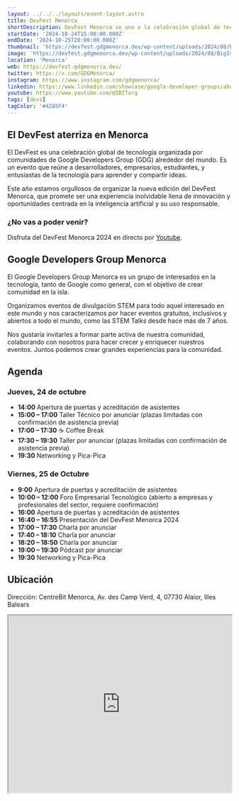 ```yaml
---
layout: ../../../layouts/event-layout.astro
title: DevFest Menorca
shortDescription: DevFest Menorca se une a la celebración global de tecnología organizada por comunidades de Google Developers Group (GDG) alrededor del mundo. En este evento se reúne a desarrolladores, empresarios, estudiantes, y entusiastas de la tecnología para aprender y compartir ideas. El Centre Bit será huésped de una cita mundial para los interesados en la tecnología y en la inteligencia artificial.
startDate: '2024-10-24T15:00:00.000Z'
endDate: '2024-10-25T20:00:00.000Z'
thumbnail: 'https://devfest.gdgmenorca.dev/wp-content/uploads/2024/08/BigImageDevFest-2.png'
image: 'https://devfest.gdgmenorca.dev/wp-content/uploads/2024/08/BigImageDevFest-2.png'
location: 'Menorca'
web: https://devfest.gdgmenorca.dev/
twitter: https://x.com/GDGMenorca/
instagram: https://www.instagram.com/gdgmenorca/
linkedin: https://www.linkedin.com/showcase/google-developer-groups/about/
youtube: https://www.youtube.com/@IBITorg
tags: [devs]
tagColor: '#4285F4'
---
```


## El DevFest aterriza en Menorca

El DevFest es una celebración global de tecnología organizada por comunidades de Google Developers Group (GDG) alrededor del mundo. Es un evento que reúne a desarrolladores, empresarios, estudiantes, y entusiastas de la tecnología para aprender y compartir ideas.

Este año estamos orgullosos de organizar la nueva edición del DevFest Menorca, que promete ser una experiencia inolvidable llena de innovación y oportunidades centrada en la inteligencia artificial y su uso responsable.

### ¿No vas a poder venir?

Disfruta del DevFest Menorca 2024 en directo por [Youtube](https://www.youtube.com/@IBITorg).

## Google Developers Group Menorca

El Google Developers Group Menorca es un grupo de interesados en la tecnología, tanto de Google como general, con el objetivo de crear comunidad en la isla.

Organizamos eventos de divulgación STEM para todo aquel interesado en este mundo y nos caracterizamos por hacer eventos gratuitos, inclusivos y abiertos a todo el mundo, como las STEM Talks desde hace más de 7 años.

Nos gustaría invitarles a formar parte activa de nuestra comunidad, colaborando con nosotros para hacer crecer y enriquecer nuestros eventos. Juntos podemos crear grandes experiencias para la comunidad.

## Agenda

### Jueves, 24 de octubre

- **14:00** Apertura de puertas y acreditación de asistentes
- **15:00 – 17:00** Taller Técnico por anunciar (plazas limitadas con confirmación de asistencia previa)
- **17:00 – 17:30** ☕ Coffee Break
- **17:30 – 19:30** Taller por anunciar (plazas limitadas con confirmación de asistencia previa)
- **19:30** Networking y Pica-Pica

### Viernes, 25 de Octubre

- **9:00** Apertura de puertas y acreditación de asistentes
- **10:00 – 12:00** Foro Empresarial Tecnológico (abierto a empresas y profesionales del sector, requiere confirmación)
- **16:00** Apertura de puertas y acreditación de asistentes
- **16:40 – 16:55** Presentación del DevFest Menorca 2024
- **17:00 – 17:30** Charla por anunciar
- **17:40 – 18:10** Charla por anunciar
- **18:20 – 18:50** Charla por anunciar
- **19:00 – 19:30** Pódcast por anunciar
- **19:30** Networking y Pica-Pica

## Ubicación

Dirección: CentreBit Menorca, Av. des Camp Verd, 4, 07730 Alaior, Illes Balears

<iframe
  style="width: 100%; height: 400px;"
  height="400"
  allowfullscreen=""
  loading="lazy"
  referrerpolicy="no-referrer-when-downgrade"
  src="https://www.google.com/maps/embed?pb=!1m18!1m12!1m3!1d3059.342626521298!2d4.1494658!3d39.933725100000004!2m3!1f0!2f0!3f0!3m2!1i1024!2i768!4f13.1!3m3!1m2!1s0x12be20cc8dc64919%3A0xcfb000f1d3d9a227!2sCentreBit%20Menorca!5e0!3m2!1ses!2ses!4v1727502440953!5m2!1ses!2ses"
  aria-label="CentreBit Menorca, Av. des Camp Verd, 4, 07730 Alaior, Illes Balears"
></iframe>
